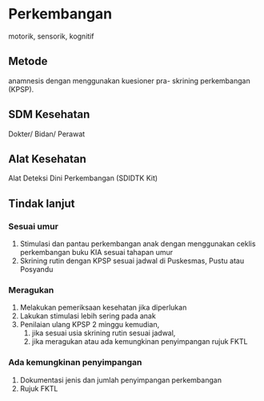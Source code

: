 # Perkembangan 
motorik, sensorik, kognitif
## Metode 
anamnesis dengan menggunakan kuesioner pra- skrining perkembangan (KPSP).
## SDM Kesehatan
Dokter/ Bidan/ Perawat

## Alat Kesehatan
Alat Deteksi Dini Perkembangan (SDIDTK Kit)


## Tindak lanjut
### Sesuai umur
1. Stimulasi dan pantau perkembangan anak dengan menggunakan ceklis perkembangan buku KIA sesuai tahapan umur
2. Skrining rutin dengan KPSP sesuai jadwal di Puskesmas, Pustu atau Posyandu
### Meragukan
1. Melakukan pemeriksaan kesehatan jika diperlukan
2. Lakukan stimulasi lebih sering pada anak
3. Penilaian ulang KPSP 2 minggu kemudian, 
    1. jika sesuai usia skrining rutin sesuai jadwal, 
    2. jika meragukan atau ada kemungkinan penyimpangan rujuk FKTL
### Ada kemungkinan penyimpangan
1. Dokumentasi jenis dan jumlah penyimpangan perkembangan
2. Rujuk FKTL
